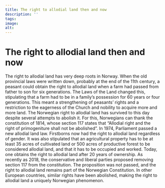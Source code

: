 ```yaml
---
title: The right to allodial land then and now
description: ''
tags:
image: 
alt: 
---
```



# The right to allodial land then and now

<Container stil="initial side">
    The right to allodial land has very deep roots in Norway. 
    When the old provincial laws were written down, probably at the end of the 11th century, a peasant could obtain the right to allodial land when a farm had passed from father to son for six generations. 
    The Laws of the Land changed this, stipulating that a farm had to be in a family’s possession for 60 years or four generations. 
    This meant a strengthening of peasants’ rights and a restriction to the eagerness of the Church and nobility to acquire more and more land. 
    The Norwegian right to allodial land has survived to this day despite several attempts to abolish it. 
    For this, Norwegians can thank the constitution of 1814, whose section 117 states that “Allodial right and the right of primogeniture shall not be abolished”. 
    In 1974, Parliament passed a new allodial land law. 
    Firstborns now had the right to allodial land regardless of gender. 
    It was also stipulated that an agricultural property has to be at least 35 acres of cultivated land or 500 acres of productive forest to be considered allodial land, and that it has to be occupied and worked. 
    Today, one obtains the right to allodial land after 20 years of ownership. 
    As recently as 2018, the conservative and liberal parties proposed removing section 117 from the constitution. 
    The proposition was not passed, and the right to allodial land remains part of the Norwegian Constitution. 
    In other European countries, similar rights have been abolished, making the right to allodial land a uniquely Norwegian phenomenon.
</Container>